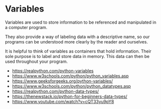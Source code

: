 # Variables

Variables are used to store information to be referenced and manipulated in a computer program.

They also provide a way of labeling data with a descriptive name, so our programs can be understood more clearly by the reader and ourselves.

It is helpful to think of variables as containers that hold information. Their sole purpose is to label and store data in memory. This data can then be used throughout your program.

- https://realpython.com/python-variables
- https://www.w3schools.com/python/python_variables.asp
- https://www.geeksforgeeks.org/python-variables/
- https://www.w3schools.com/python/python_datatypes.asp
- https://realpython.com/python-data-types/
- https://thenewstack.io/python-for-beginners-data-types/
- https://www.youtube.com/watch?v=cQT33yu9pY8